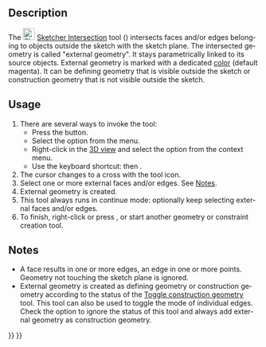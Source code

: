 <languages/>

<div lang="en" dir="ltr" class="mw-content-ltr">
{{Docnav
|[[Sketcher_Projection|Projection]]
|[[Sketcher_CarbonCopy|Carbon copy]]
|[[Sketcher_Workbench|Sketcher]]
|IconL=Sketcher_Projection.svg
|IconR=Sketcher_CarbonCopy.svg
|IconC=Workbench_Sketcher.svg
}}
</div>

<div lang="en" dir="ltr" class="mw-content-ltr">
{{GuiCommand
|Name=Sketcher Intersection
|MenuLocation=Sketch → Sketcher tools → Create external intersection geometry
|Workbenches=[[Sketcher_Workbench|Sketcher]]
|Shortcut={{KEY|G}} {{KEY|I}}
|Version=1.1
|SeeAlso=[[Sketcher_ToggleConstruction|Sketcher ConstructionMode]]
}}
</div>

<div lang="en" dir="ltr" class="mw-content-ltr">
==Description==
</div>

<div lang="en" dir="ltr" class="mw-content-ltr">
The [[Image:Sketcher_Intersection.svg|24px]] [[Sketcher_Intersection|Sketcher Intersection]] tool ({{Version|1.1}}) intersects faces and/or edges belonging to objects outside the sketch with the sketch plane. The intersected geometry is called "external geometry". It stays parametrically linked to its source objects. External geometry is marked with a dedicated [[Sketcher_Preferences#Appearance|color]] (default magenta). It can be defining geometry that is visible outside the sketch or construction geometry that is not visible outside the sketch.
</div>

<div lang="en" dir="ltr" class="mw-content-ltr">
==Usage==
</div>

<div lang="en" dir="ltr" class="mw-content-ltr">
# There are several ways to invoke the tool:
#* Press the {{Button|[[Image:Sketcher_Intersection.svg|16px]] [[Sketcher_Intersection|Create external intersection geometry]]}} button.
#* Select the {{MenuCommand|Sketcher → Sketcher tools → [[Image:Sketcher_Intersection.svg|16px]] Create external intersection geometry}} option from the menu.
#* Right-click in the [[3D_view|3D view]] and select the {{MenuCommand|[[Image:Sketcher_Intersection.svg|16px]] Create external intersection geometry}} option from the context menu.
#* Use the keyboard shortcut: {{KEY|G}} then {{KEY|I}}.
# The cursor changes to a cross with the tool icon.
# Select one or more external faces and/or edges. See [[#Notes|Notes]].
# External geometry is created.
# This tool always runs in continue mode: optionally keep selecting external faces and/or edges.
# To finish, right-click or press {{KEY|Esc}}, or start another geometry or constraint creation tool.
</div>

<div lang="en" dir="ltr" class="mw-content-ltr">
== Notes ==
</div>

<div lang="en" dir="ltr" class="mw-content-ltr">
* A face results in one or more edges, an edge in one or more points. Geometry not touching the sketch plane is ignored.
* External geometry is created as defining geometry or construction geometry according to the status of the [[Sketcher_ToggleConstruction|Toggle construction geometry]] tool. This tool can also be used to toggle the mode of individual edges. Check the {{MenuCommand|Edit → Preferences... → Sketcher → General → Always add external geometry as reference}} option to ignore the status of this tool and always add external geometry as construction geometry.
</div>


<div lang="en" dir="ltr" class="mw-content-ltr">
{{Docnav
|[[Sketcher_Projection|Projection]]
|[[Sketcher_CarbonCopy|Carbon copy]]
|[[Sketcher_Workbench|Sketcher]]
|IconL=Sketcher_Projection.svg
|IconR=Sketcher_CarbonCopy.svg
|IconC=Workbench_Sketcher.svg
}}
</div>

{{Sketcher_Tools_navi{{#translation:}}}}
{{Userdocnavi{{#translation:}}}}